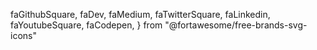   faGithubSquare,
  faDev,
  faMedium,
  faTwitterSquare,
  faLinkedin,
  faYoutubeSquare,
  faCodepen,
} from "@fortawesome/free-brands-svg-icons"

<div style={{ display: "flex", flexDirection: "column" }}>
  <Text variant="contacts">
    <div
      style={{
        display: "flex",
        justifyContent: "space-around",
      }}
    >
      <FontAwesomeIcon icon={faGithubSquare} size="lg" />
      <FontAwesomeIcon icon={faDev} size="lg" />
      <FontAwesomeIcon icon={faMedium} size="lg" />
      <FontAwesomeIcon icon={faTwitterSquare} size="lg" />
      <FontAwesomeIcon icon={faLinkedin} size="lg" />
      <FontAwesomeIcon icon={faYoutubeSquare} size="lg" />
      <FontAwesomeIcon icon={faCodepen} size="lg" />
    </div>
  </Text>
</div>
